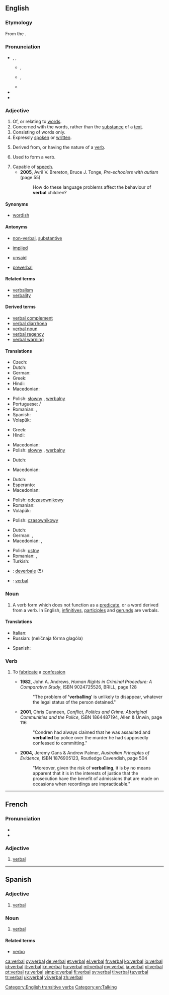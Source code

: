 ==English==
{{wikipedia|dab=verbal}}

===Etymology===
From the {{etyl|LL.}} {{term|verbalis||belonging to a [[word]]|lang=la}}.

===Pronunciation===
* {{enPR|vûrʹ-bəl}}, {{IPA|/ˈvɜr.bəl/}}, {{X-SAMPA|/"v3r.b@l/}}
** {{a|UK}} {{IPA|[ˈvɜː.bəɫ]}}, {{X-SAMPA|["v3:.b@5]}}
** {{a|US}} {{IPA|[ˈvɜ˞.bəɫ]}}, {{X-SAMPA|["v3`.b@5]}}
** {{audio|en-us-verbal.ogg|Audio (US)}}
* {{rhymes|ɜː(r)bəl}}
* {{hyphenation|ver|bal}}

===Adjective===
{{en-adj|-}}

# Of, or relating to [[word]]s.
# Concerned with the words, rather than the [[substance]] of a [[text]].
# Consisting of words only.
# Expressly [[spoken]] or [[written]].
# {{grammar}} Derived from, or having the nature of a [[verb]].
# {{grammar}} Used to form a verb.
# Capable of [[speech]].
#* '''2005''', Avril V. Brereton, Bruce J. Tonge, ''Pre-schoolers with autism'' (page 55)
#*: How do these language problems affect the behaviour of '''verbal''' children?

====Synonyms====
* {{sense|of or relating to words}} [[wordish]]

====Antonyms====
* {{sense|consisting of words only}} [[non-verbal]], [[substantive]]
* {{sense|expressly spoken or written}} [[implied]]
* {{sense|expressly stated}} [[unsaid]]
* {{sense|capable of speech}} [[preverbal]]

====Related terms====
* [[verbalism]]
* [[verbality]]

====Derived terms====
* [[verbal complement]]
* [[verbal diarrhoea]]
* [[verbal noun]]
* [[verbal regency]]
* [[verbal warning]]

====Translations====
{{trans-top|of, or relating to words}}
* Czech: {{t+|cs|slovní|m}}
* Dutch: {{t+|nl|verbaal}}
* German: {{t+|de|wörtlich}}
* Greek: {{t+|el|λεκτικός|tr=lektikós}}
* Hindi: {{t-|hi|शाब्दिक|tr=śābdik}}
* Macedonian: {{t-|mk|зборовен|tr=zbóroven|sc=Cyrl}}
{{trans-mid}}
* Polish: [[słowny]] {{m}}, [[werbalny]] {{m}}
* Portuguese: {{t+|pt|verbal|m}}/{{f}}
* Romanian: {{t-|ro|verbal|m}}, {{t-|ro|oral|m}}
* Spanish: {{t-|es|verbal}}
* Volapük: {{t+|vo|vödik}}
{{trans-bottom}}

{{trans-top|concerned with the words}}
* Greek: {{t+|el|λεκτικός|tr=lektikós}}
* Hindi: {{t-|hi|शाब्दिक|tr=śābdik}}
{{trans-mid}}
* Macedonian: {{t-|mk|зборовен|tr=zbóroven|sc=Cyrl}}
* Polish: [[słowny]] {{m}}, [[werbalny]] {{m}}
{{trans-bottom}}

{{trans-top|consisting of words only}}
{{trans-mid}}
{{trans-bottom}}

{{trans-top|expressly spoken or written, as opposed to implied}}
* Dutch: {{t+|nl|letterlijk}}
{{trans-mid}}
* Macedonian: {{t-|mk|изречен|tr=ízrečen|sc=Cyrl}}
{{trans-bottom}}

{{trans-top|derived from, or having the nature of a verb}}
* Dutch: {{t-|nl|werkwoordelijk}}
* Esperanto: {{t-|eo|verba}}
* Macedonian: {{t-|mk|глаголски|tr=glágolski|sc=Cyrl}}
{{trans-mid}}
* Polish: [[odczasownikowy]] {{m}}
* Romanian: {{t-|ro|verbal|m}}
* Volapük: {{t-|vo|värbik}}
{{trans-bottom}}

{{trans-top|used to form a verb}}
* Polish: [[czasownikowy]] {{m}}
{{trans-mid}}
{{trans-bottom}}

{{trans-top|spoken and not written; oral}}
* Dutch: {{t+|nl|mondeling}}
* German: {{t+|de|mündlich}}, {{t+|de|verbal}}
* Macedonian: {{t-|mk|устен|tr=ústen|sc=Cyrl}}, {{t-|mk|усмен|tr=úsmen|sc=Cyrl}}
{{trans-mid}}
* Polish: [[ustny]] {{m}}
* Romanian: {{t-|ro|verbal|m}}, {{t-|ro|oral|m|n}}
* Turkish: {{t+|tr|sözlü}}
{{trans-bottom}}

{{checktrans-top}}
* {{ttbc|it}}: [[deverbale]] (5)
* {{ttbc|nov}}: [[verbal]]
{{trans-bottom}}

===Noun===
{{en-noun}}

# {{grammar}} A verb form which does not function as a [[predicate]], or a word derived from a verb. In English, [[infinitive]]s, [[participle]]s and [[gerund]]s are verbals.

====Translations====
{{trans-top|grammar}}
* Italian: {{t+|it|deverbale|m}}
* Russian: {{l|ru|неличный|неличная}} {{l|ru|форма}} {{l|ru|глагол|глагола}} (nelíčnaja fórma glagóla) {{f}}
{{trans-mid}}
* Spanish: {{t-|es|verbal|m}}
{{trans-bottom}}

===Verb===
{{en-verb|verbals|verballing|verballed}}

# {{transitive|British|Australia}} To [[fabricate]] a [[confession]]
#* '''1982''', John A. Andrews, ''Human Rights in Criminal Procedure: A Comparative Study'', ISBN 9024725526, BRILL, page 128
#*: "The problem of ''''verballing'''' is unlikely to disappear, whatever the legal status of the person detained."
#* '''2001''', Chris Cunneen, ''Conflict, Politics and Crime: Aboriginal Communities and the Police'', ISBN 1864487194, Allen & Unwin, page 116
#*: "Condren had always claimed that he was assaulted and '''verballed''' by police over the murder he had supposedly confessed to committing."
#* '''2004,''' Jeremy Gans & Andrew Palmer, ''Australian Principles of Evidence'', ISBN 1876905123, Routledge Cavendish, page 504
#*: "Moreover, given the risk of '''verballing''', it is by no means apparent that it is in the interests of justice that the prosecution have the benefit of admissions that are made on occasions when recordings are impracticable."

[[Category:English transitive verbs]]
[[Category:en:Talking]]

----

==French==

===Pronunciation===
* {{IPA|/vɛʁ.bal/|lang=fr}}
* {{homophones|verbale|verbales|lang=fr}}

===Adjective===
{{fr-adj-al|verb}}

# [[#English|verbal]]

----

==Spanish==

===Adjective===
{{es-adj|pl=verbales}}

# [[#English|verbal]]

===Noun===
{{es-noun|mf|pl=verbales}}

# {{grammar|lang=es}} [[#English|verbal]]

====Related terms====
* [[verbo]]

[[ca:verbal]]
[[cy:verbal]]
[[de:verbal]]
[[et:verbal]]
[[el:verbal]]
[[fr:verbal]]
[[ko:verbal]]
[[io:verbal]]
[[id:verbal]]
[[it:verbal]]
[[kn:verbal]]
[[hu:verbal]]
[[ml:verbal]]
[[my:verbal]]
[[ja:verbal]]
[[pl:verbal]]
[[pt:verbal]]
[[ru:verbal]]
[[simple:verbal]]
[[fi:verbal]]
[[sv:verbal]]
[[tl:verbal]]
[[ta:verbal]]
[[tr:verbal]]
[[uk:verbal]]
[[vi:verbal]]
[[zh:verbal]]